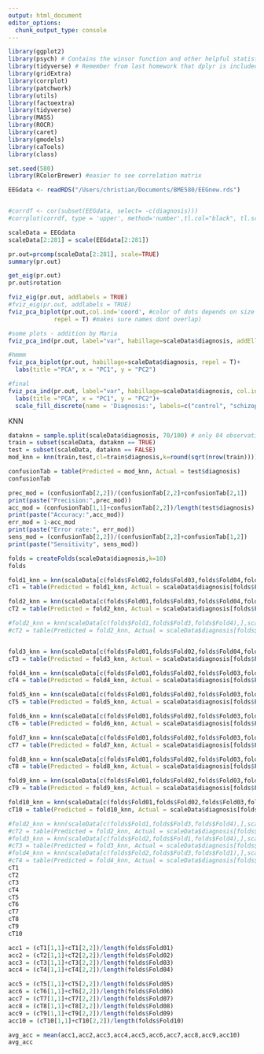 ```yaml
---
output: html_document
editor_options: 
  chunk_output_type: console
---
```

```r
library(ggplot2)
library(psych) # Contains the winsor function and other helpful statistical tools
library(tidyverse) # Remember from last homework that dplyr is included in tidyverse
library(gridExtra)
library(corrplot)
library(patchwork)
library(utils)
library(factoextra)
library(tidyverse)
library(MASS)
library(ROCR)
library(caret)
library(gmodels)
library(caTools)
library(class)

set.seed(580)
library(RColorBrewer) #easier to see correlation matrix
```


```r
EEGdata <- readRDS("/Users/christian/Documents/BME580/EEGnew.rds")


#corrdf <- cor(subset(EEGdata, select= -c(diagnosis)))
#corrplot(corrdf, type = 'upper', method='number',tl.col="black", tl.srt=45, title='Correlation of EEG Data', mar=c(0,0,1,0), col=brewer.pal(n=10,name="RdBu"))
```

```r
scaleData = EEGdata
scaleData[2:281] = scale(EEGdata[2:281])
```

```r
pr.out=prcomp(scaleData[2:281], scale=TRUE)
summary(pr.out)
```

```r
get_eig(pr.out)
pr.out$rotation
```

```r
fviz_eig(pr.out, addlabels = TRUE)
#fviz_eig(pr.out, addlabels = TRUE)
fviz_pca_biplot(pr.out,col.ind='coord', #color of dots depends on size of loading
             repel = T) #makes sure names dont overlap)
```
```r
#some plots - addition by Maria
fviz_pca_ind(pr.out, label="var", habillage=scaleData$diagnosis, addEllipses=TRUE, ellipse.level=0.95)

#hmmm
fviz_pca_biplot(pr.out, habillage=scaleData$diagnosis, repel = T)+
  labs(title ="PCA", x = "PC1", y = "PC2")

#final
fviz_pca_ind(pr.out, label="var", habillage=scaleData$diagnosis, col.ind=scaleData$diagnosis)+
  labs(title ="PCA", x = "PC1", y = "PC2")+
  scale_fill_discrete(name = 'Diagnosis:', labels=c("control", "schizophrenic" ))


```

KNN

```r
dataknn = sample.split(scaleData$diagnosis, 70/100) # only 84 observations so small
train = subset(scaleData, dataknn == TRUE)
test = subset(scaleData, dataknn == FALSE)
mod_knn = knn(train,test,cl=train$diagnosis,k=round(sqrt(nrow(train))))

confusionTab = table(Predicted = mod_knn, Actual = test$diagnosis)
confusionTab
```

```r
prec_mod = (confusionTab[2,2])/(confusionTab[2,2]+confusionTab[2,1])
print(paste("Precision:",prec_mod))
acc_mod = (confusionTab[1,1]+confusionTab[2,2])/length(test$diagnosis)
print(paste("Accuracy:",acc_mod))
err_mod = 1-acc_mod
print(paste("Error rate:", err_mod))
sens_mod = (confusionTab[2,2])/(confusionTab[2,2]+confusionTab[1,2])
print(paste("Sensitivity", sens_mod))
```

```r
folds = createFolds(scaleData$diagnosis,k=10)
folds

fold1_knn = knn(scaleData[c(folds$Fold02,folds$Fold03,folds$Fold04,folds$Fold05,folds$Fold06,folds$Fold07,folds$Fold08,folds$Fold09,folds$Fold10),],scaleData[folds$Fold01,],cl=scaleData$diagnosis[c(folds$Fold02,folds$Fold03,folds$Fold04,folds$Fold05,folds$Fold06,folds$Fold07,folds$Fold08,folds$Fold09,folds$Fold10)],k=round(sqrt(length(folds$Fold01))))
cT1 = table(Predicted = fold1_knn, Actual = scaleData$diagnosis[folds$Fold01])

fold2_knn = knn(scaleData[c(folds$Fold01,folds$Fold03,folds$Fold04,folds$Fold05,folds$Fold06,folds$Fold07,folds$Fold08,folds$Fold09,folds$Fold10),],scaleData[folds$Fold02,],cl=scaleData$diagnosis[c(folds$Fold01,folds$Fold03,folds$Fold04,folds$Fold05,folds$Fold06,folds$Fold07,folds$Fold08,folds$Fold09,folds$Fold10)],k=round(sqrt(length(folds$Fold02))))
cT2 = table(Predicted = fold2_knn, Actual = scaleData$diagnosis[folds$Fold02])

#fold2_knn = knn(scaleData[c(folds$Fold1,folds$Fold3,folds$Fold4),],scaleData[folds$Fold2,],cl=scaleData$diagnosis[c(folds$Fold1,folds$Fold3,folds$Fold4)],k=round(sqrt(length(folds$Fold2))))
#cT2 = table(Predicted = fold2_knn, Actual = scaleData$diagnosis[folds$Fold2])


fold3_knn = knn(scaleData[c(folds$Fold01,folds$Fold02,folds$Fold04,folds$Fold05,folds$Fold06,folds$Fold07,folds$Fold08,folds$Fold09,folds$Fold10),],scaleData[folds$Fold03,],cl=scaleData$diagnosis[c(folds$Fold01,folds$Fold02,folds$Fold04,folds$Fold05,folds$Fold06,folds$Fold07,folds$Fold08,folds$Fold09,folds$Fold10)],k=round(sqrt(length(folds$Fold03))))
cT3 = table(Predicted = fold3_knn, Actual = scaleData$diagnosis[folds$Fold03])

fold4_knn = knn(scaleData[c(folds$Fold01,folds$Fold02,folds$Fold03,folds$Fold05,folds$Fold06,folds$Fold07,folds$Fold08,folds$Fold09,folds$Fold10),],scaleData[folds$Fold04,],cl=scaleData$diagnosis[c(folds$Fold01,folds$Fold02,folds$Fold03,folds$Fold05,folds$Fold06,folds$Fold07,folds$Fold08,folds$Fold09,folds$Fold10)],k=round(sqrt(length(folds$Fold04))))
cT4 = table(Predicted = fold4_knn, Actual = scaleData$diagnosis[folds$Fold04])

fold5_knn = knn(scaleData[c(folds$Fold01,folds$Fold02,folds$Fold03,folds$Fold04,folds$Fold06,folds$Fold07,folds$Fold08,folds$Fold09,folds$Fold10),],scaleData[folds$Fold05,],cl=scaleData$diagnosis[c(folds$Fold01,folds$Fold02,folds$Fold03,folds$Fold04,folds$Fold06,folds$Fold07,folds$Fold08,folds$Fold09,folds$Fold10)],k=round(sqrt(length(folds$Fold05))))
cT5 = table(Predicted = fold5_knn, Actual = scaleData$diagnosis[folds$Fold05])

fold6_knn = knn(scaleData[c(folds$Fold01,folds$Fold02,folds$Fold03,folds$Fold04,folds$Fold05,folds$Fold07,folds$Fold08,folds$Fold09,folds$Fold10),],scaleData[folds$Fold06,],cl=scaleData$diagnosis[c(folds$Fold01,folds$Fold02,folds$Fold03,folds$Fold04,folds$Fold05,folds$Fold07,folds$Fold08,folds$Fold09,folds$Fold10)],k=round(sqrt(length(folds$Fold06))))
cT6 = table(Predicted = fold6_knn, Actual = scaleData$diagnosis[folds$Fold06])

fold7_knn = knn(scaleData[c(folds$Fold01,folds$Fold02,folds$Fold03,folds$Fold04,folds$Fold05,folds$Fold06,folds$Fold08,folds$Fold09,folds$Fold10),],scaleData[folds$Fold07,],cl=scaleData$diagnosis[c(folds$Fold01,folds$Fold02,folds$Fold03,folds$Fold04,folds$Fold05,folds$Fold06,folds$Fold08,folds$Fold09,folds$Fold10)],k=round(sqrt(length(folds$Fold07))))
cT7 = table(Predicted = fold7_knn, Actual = scaleData$diagnosis[folds$Fold07])

fold8_knn = knn(scaleData[c(folds$Fold01,folds$Fold02,folds$Fold03,folds$Fold04,folds$Fold05,folds$Fold06,folds$Fold07,folds$Fold09,folds$Fold10),],scaleData[folds$Fold08,],cl=scaleData$diagnosis[c(folds$Fold01,folds$Fold02,folds$Fold03,folds$Fold04,folds$Fold05,folds$Fold06,folds$Fold07,folds$Fold09,folds$Fold10)],k=round(sqrt(length(folds$Fold08))))
cT8 = table(Predicted = fold8_knn, Actual = scaleData$diagnosis[folds$Fold08])

fold9_knn = knn(scaleData[c(folds$Fold01,folds$Fold02,folds$Fold03,folds$Fold04,folds$Fold05,folds$Fold06,folds$Fold07,folds$Fold08,folds$Fold10),],scaleData[folds$Fold09,],cl=scaleData$diagnosis[c(folds$Fold01,folds$Fold02,folds$Fold03,folds$Fold04,folds$Fold05,folds$Fold06,folds$Fold07,folds$Fold08,folds$Fold10)],k=round(sqrt(length(folds$Fold09))))
cT9 = table(Predicted = fold9_knn, Actual = scaleData$diagnosis[folds$Fold09])

fold10_knn = knn(scaleData[c(folds$Fold01,folds$Fold02,folds$Fold03,folds$Fold04,folds$Fold05,folds$Fold06,folds$Fold07,folds$Fold08,folds$Fold09),],scaleData[folds$Fold10,],cl=scaleData$diagnosis[c(folds$Fold01,folds$Fold02,folds$Fold03,folds$Fold04,folds$Fold05,folds$Fold06,folds$Fold07,folds$Fold08,folds$Fold09)],k=round(sqrt(length(folds$Fold10))))
cT10 = table(Predicted = fold10_knn, Actual = scaleData$diagnosis[folds$Fold10])

#fold2_knn = knn(scaleData[c(folds$Fold1,folds$Fold3,folds$Fold4),],scaleData[folds$Fold2,],cl=scaleData$diagnosis[c(folds$Fold1,folds$Fold3,folds$Fold4)],k=round(sqrt(length(folds$Fold2))))
#cT2 = table(Predicted = fold2_knn, Actual = scaleData$diagnosis[folds$Fold2])
#fold3_knn = knn(scaleData[c(folds$Fold2,folds$Fold1,folds$Fold4),],scaleData[folds$Fold3,],cl=scaleData$diagnosis[c(folds$Fold2,folds$Fold1,folds$Fold4)],k=round(sqrt(length(folds$Fold3))))
#cT3 = table(Predicted = fold3_knn, Actual = scaleData$diagnosis[folds$Fold3])
#fold4_knn = knn(scaleData[c(folds$Fold2,folds$Fold3,folds$Fold1),],scaleData[folds$Fold4,],cl=scaleData$diagnosis[c(folds$Fold2,folds$Fold3,folds$Fold1)],k=round(sqrt(length(folds$Fold4))))
#cT4 = table(Predicted = fold4_knn, Actual = scaleData$diagnosis[folds$Fold4])
cT1
cT2
cT3
cT4
cT5
cT6
cT7
cT8
cT9
cT10

acc1 = (cT1[1,1]+cT1[2,2])/length(folds$Fold01)
acc2 = (cT2[1,1]+cT2[2,2])/length(folds$Fold02)
acc3 = (cT3[1,1]+cT3[2,2])/length(folds$Fold03)
acc4 = (cT4[1,1]+cT4[2,2])/length(folds$Fold04)

acc5 = (cT5[1,1]+cT5[2,2])/length(folds$Fold05)
acc6 = (cT6[1,1]+cT6[2,2])/length(folds$Fold06)
acc7 = (cT7[1,1]+cT7[2,2])/length(folds$Fold07)
acc8 = (cT8[1,1]+cT8[2,2])/length(folds$Fold08)
acc9 = (cT9[1,1]+cT9[2,2])/length(folds$Fold09)
acc10 = (cT10[1,1]+cT10[2,2])/length(folds$Fold10)

avg_acc = mean(acc1,acc2,acc3,acc4,acc5,acc6,acc7,acc8,acc9,acc10)
avg_acc
```

